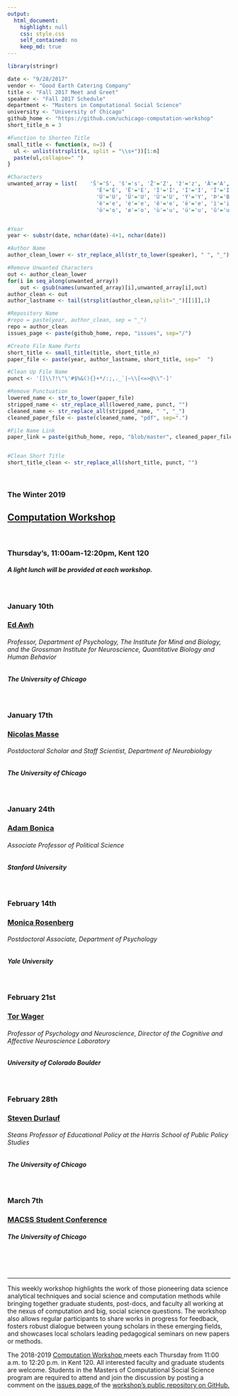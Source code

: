 ```yaml
---
output:
  html_document:
    highlight: null
    css: style.css
    self_contained: no
    keep_md: true
---
```


```r
library(stringr)

date <- "9/28/2017"
vendor <- "Good Earth Catering Company"
title <- "Fall 2017 Meet and Greet"
speaker <- "Fall 2017 Schedule"
department <- "Masters in Computational Social Science"
university <- "University of Chicago"
github_home <- "https://github.com/uchicago-computation-workshop"
short_title_n = 3


```

```r
#Function to Shorten Title
small_title <- function(x, n=3) {
  ul <- unlist(strsplit(x, split = "\\s+"))[1:n]
  paste(ul,collapse=" ")
}

#Characters
unwanted_array = list(    'Š'='S', 'š'='s', 'Ž'='Z', 'ž'='z', 'À'='A', 'Á'='A', 'Â'='A', 'Ã'='A', 'Ä'='A', 'Å'='A', 'Æ'='A', 'Ç'='C', 'È'='E', 'É'='E',
                            'Ê'='E', 'Ë'='E', 'Ì'='I', 'Í'='I', 'Î'='I', 'Ï'='I', 'Ñ'='N', 'Ò'='O', 'Ó'='O', 'Ô'='O', 'Õ'='O', 'Ö'='O', 'Ø'='O', 'Ù'='U',
                            'Ú'='U', 'Û'='U', 'Ü'='U', 'Ý'='Y', 'Þ'='B', 'ß'='Ss', 'à'='a', 'á'='a', 'â'='a', 'ã'='a', 'ä'='a', 'å'='a', 'æ'='a', 'ç'='c',
                            'è'='e', 'é'='e', 'ê'='e', 'ë'='e', 'ì'='i', 'í'='i', 'î'='i', 'ï'='i', 'ð'='o', 'ñ'='n', 'ò'='o', 'ó'='o', 'ô'='o', 'õ'='o',
                            'ö'='o', 'ø'='o', 'ù'='u', 'ú'='u', 'û'='u', 'ý'='y', 'ý'='y', 'þ'='b', 'ÿ'='y' )


#Year
year <- substr(date, nchar(date)-4+1, nchar(date))

#Author Name
author_clean_lower <- str_replace_all(str_to_lower(speaker), " ", "_")

#Remove Unwanted Characters
out <- author_clean_lower
for(i in seq_along(unwanted_array))
    out <- gsub(names(unwanted_array)[i],unwanted_array[i],out)
author_clean <- out
author_lastname <- tail(strsplit(author_clean,split="_")[[1]],1)

#Repository Name
#repo = paste(year, author_clean, sep = "_")
repo = author_clean
issues_page <- paste(github_home, repo, "issues", sep="/")

#Create File Name Parts
short_title <- small_title(title, short_title_n)
paper_file <- paste(year, author_lastname, short_title, sep="  ")

#Clean Up File Name
punct <- '[]\\?!\"\'#$%&(){}+*/:;,._`|~\\[<=>@\\^-]'

#Remove Punctuation
lowered_name <- str_to_lower(paper_file)
stripped_name <- str_replace_all(lowered_name, punct, "")
cleaned_name <- str_replace_all(stripped_name, " ", "_")
cleaned_paper_file <- paste(cleaned_name, "pdf", sep=".")

#File Name Link
paper_link = paste(github_home, repo, "blob/master", cleaned_paper_file, sep="/"  )


#Clean Short Title
short_title_clean <- str_replace_all(short_title, punct, "")

```

<br>

<h3 class=pfblock-header> The Winter 2019 </h3>
<h2 class=pfblock-header4> <a href="https://macss.uchicago.edu/content/computation-workshop"> Computation Workshop </a> </h2>
<br>
<h3 class=pfblock-header3> Thursday's, 11:00am-12:20pm, Kent 120 </h3>
<h5 class=pfblock-header3>A light lunch will be provided at each workshop.</h5>
<br>


<h3 class=pfblock-header4> January 10th </h3>
<h3 class=pfblock-header4><a href="https://psychology.uchicago.edu/directory/edward-s-awh"> Ed Awh </a> </h3>
<h6 class=pfblock-header4>Professor, Department of Psychology, The Institute for Mind and Biology, and the Grossman Institute for Neuroscience, Quantitative Biology and Human Behavior</h6>
<h5 class=pfblock-header4>The University of Chicago</h5>
<br>


<h3 class=pfblock-header4> January 17th </h3>
<h3 class=pfblock-header4><a href="https://www.linkedin.com/in/nicolas-masse-43806a1a/"> Nicolas Masse </a> </h3>
<h6 class=pfblock-header4>Postdoctoral Scholar and Staff Scientist, Department of Neurobiology</h6>
<h5 class=pfblock-header4>The University of Chicago</h5>
<br>


<h3 class=pfblock-header4> January 24th </h3>
<h3 class=pfblock-header4><a href="http://web.stanford.edu/~bonica/"> Adam Bonica </a> </h3>
<h6 class=pfblock-header4>Associate Professor of Political Science</h6>
<h5 class=pfblock-header4>Stanford University</h5>
<br>


<h3 class=pfblock-header4> February 14th </h3>
<h3 class=pfblock-header4><a href="http://monicarosenberg.org/"> Monica Rosenberg </a> </h3>
<h6 class=pfblock-header4>Postdoctoral Associate, Department of Psychology</h6>
<h5 class=pfblock-header4>Yale University</h5>
<br>

<h3 class=pfblock-header4> February 21st </h3>
<h3 class=pfblock-header4><a href="https://www.colorado.edu/neuroscience/tor-wager"> Tor Wager </a> </h3>
<h6 class=pfblock-header4>Professor of Psychology and Neuroscience, Director of the Cognitive and Affective Neuroscience Laboratory</h6>
<h5 class=pfblock-header4>University of Colorado Boulder</h5>
<br>

<h3 class=pfblock-header4> February 28th </h3>
<h3 class=pfblock-header4><a href="http://home.uchicago.edu/sdurlauf/index.html"> Steven Durlauf </a> </h3>
<h6 class=pfblock-header4>Steans Professor of Educational Policy at the Harris School of Public Policy Studies</h6>
<h5 class=pfblock-header4>The University of Chicago</h5>
<br>

<h3 class=pfblock-header4> March 7th </h3>
<h3 class=pfblock-header4><a href="https://macss.uchicago.edu/"> MACSS Student Conference </a> </h3>
<h5 class=pfblock-header4>The University of Chicago</h5>
<br>

<br>

---

<p class=footertext2> This weekly workshop highlights the work of those pioneering data science analytical techniques and social science and computation methods while bringing together graduate students, post-docs, and faculty all working at the nexus of computation and big, social science questions. The workshop also allows regular participants to share works in progress for feedback, fosters robust dialogue between young scholars in these emerging fields, and showcases local scholars leading pedagogical seminars on new papers or methods. </p>

<p class=footertext2> The 2018-2019 <a href="https://macss.uchicago.edu/content/computation-workshop"> Computation Workshop </a> meets each Thursday from 11:00 a.m. to 12:20 p.m. in Kent 120. All interested faculty and graduate students are welcome. Students in the Masters of Computational Social Science program are required to attend and join the discussion by posting a comment on the <a href="https://github.com/uchicago-computation-workshop/README"> issues page </a> of the <a href="https://github.com/uchicago-computation-workshop"> workshop's public repository on GitHub.</a></p>